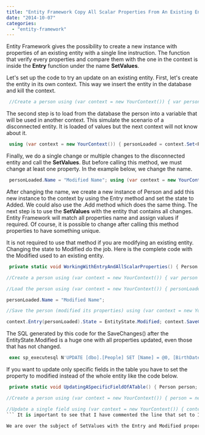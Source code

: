 ```yaml
---
title: "Entity Framework Copy All Scalar Properties From An Existing Entity"
date: "2014-10-07"
categories: 
  - "entity-framework"
---
```


Entity Framework gives the possibility to create a new instance with properties of an existing entity with a single line instruction. The function that verify every properties and compare them with the one in the context is inside the **Entry** function under the name **SetValues**.

Let's set up the code to try an update on an existing entity. First, let's create the entity in its own context. This way we insert the entity in the database and kill the context.


```csharp
 //Create a person using (var context = new YourContext()) { var person = new Person { Name = "WorkingWithEntry", BirthDate = DateTime.Now }; context.Set<Person>().Add(person); context.SaveChanges(); } 
```

The second step is to load from the database the person into a variable that will be used in another context. This simulate the scenario of a disconnected entity. It is loaded of values but the next context will not know about it.


```csharp
 using (var context = new YourContext()) { personLoaded = context.Set<Person>().Single(sd => sd.Name == "WorkingWithEntry"); } 
```

Finally, we do a single change or multiple changes to the disconnected entity and call the **SetValues**. But before calling this method, we must change at least one property. In the example below, we change the name.


```csharp
 personLoaded.Name = "Modified Name"; using (var context = new YourContext()) { context.Configuration.AutoDetectChangesEnabled = false; context.Configuration.ProxyCreationEnabled = false; var copy = new Person(); context.Entry(copy).State = EntityState.Added;//The context must know the entity to do the copy to. context.Entry(copy).CurrentValues.SetValues(personLoaded); //The context must also know the entity to copy from. copy.Name = "This is a copy AKA clone"; context.SaveChanges(); } 
```

After changing the name, we create a new instance of Person and add this new instance to the context by using the Entry method and set the state to Added. We could also use the .Add method which does the same thing. The next step is to use the **SetValues** with the entity that contains all changes. Entity Framework will match all properties name and assign values if required. Of course, it is possible to change after calling this method properties to have something unique.

It is not required to use that method if you are modifying an existing entity. Changing the state to Modified do the job. Here is the complete code with the Modified used to an existing entity. 
```csharp
 private static void WorkingWithEntryAndAllScalarProperties() { Person personLoaded;

//Create a person using (var context = new YourContext()) { var person = new Person { Name = "WorkingWithEntry", BirthDate = DateTime.Now }; context.Set<Person>().Add(person); context.SaveChanges(); }

//Load the person using (var context = new YourContext()) { personLoaded = context.Set<Person>().Single(sd => sd.Name == "WorkingWithEntry"); }

personLoaded.Name = "Modified Name";

//Save the person (modified its properties) using (var context = new YourContext()) { context.Configuration.AutoDetectChangesEnabled = false; context.Configuration.ProxyCreationEnabled = false;

context.Entry(personLoaded).State = EntityState.Modified; context.SaveChanges(); var copy = new Person(); context.Entry(copy).State = EntityState.Added;//The context must know the entity to do the copy to. context.Entry(copy).CurrentValues.SetValues(personLoaded); //The context must also know the entity to copy from. copy.Name = "This is a copy AKA clone"; context.SaveChanges(); } } 
```

The SQL generated by this code for the SaveChanges() after the EntityState.Modified is a huge one with all properties updated, even those that has not changed.


```sql
 exec sp_executesql N'UPDATE [dbo].[People] SET [Name] = @0, [BirthDate] = @1 WHERE ([Id] = @2) ',N'@0 nvarchar(max) ,@1 datetime2(7),@2 int',@0=N'Modified Name',@1='2014-07-31 12:00:05.9600000',@2=12 
```


If you want to update only specific fields in the table you have to set the property to modified instead of the whole entity like the code below.


```csharp
 private static void UpdatingASpecificFieldOfATable() { Person person;

//Create a person using (var context = new YourContext()) { person = new Person { Name = "Update only a single property", BirthDate = DateTime.Now }; context.Set<Person>().Add(person); context.SaveChanges(); }

//Update a single field using (var context = new YourContext()) { context.Configuration.AutoDetectChangesEnabled = false; context.Configuration.ProxyCreationEnabled = false; context.Entry(person).State = EntityState.Unchanged; //In the context without any modification person.BirthDate = new DateTime(1984, 08, 01); person.Name = "This will not be saved in the database"; context.Entry(person).Property(d => d.BirthDate).IsModified = true; //context.Entry(person).Property(d => d.Name).IsModified = false; context.SaveChanges(); } } 
``` It is important to see that I have commented the line that set to IsModified to False the name. We do not need to specify properties that is not modified if we have AutoDetectChangesEnabled to false. In the case that it is to true, you need to set it manually to false because Entity Framework detects a changes when setting the propreties. The goal here is to modify the Name and the BirthDate property but only allow the update of the BirthDate. Here is a screenshot of the database. ![](images/SinglePropertyChanged-400x35.png)

We are over the subject of SetValues with the Entry and Modified property. However, it is interesting to see that you can have a lot of control about what you want to be modified or not with Entity Framework. You can see the code of this article on [GitHub](https://github.com/MrDesjardins/EntityFrameworkTestConsole/tree/70569e9c7e3dacb61d7a12624882fdac92a2860f) or download a [zip file with the source code](https://github.com/MrDesjardins/EntityFrameworkTestConsole/archive/70569e9c7e3dacb61d7a12624882fdac92a2860f.zip).
